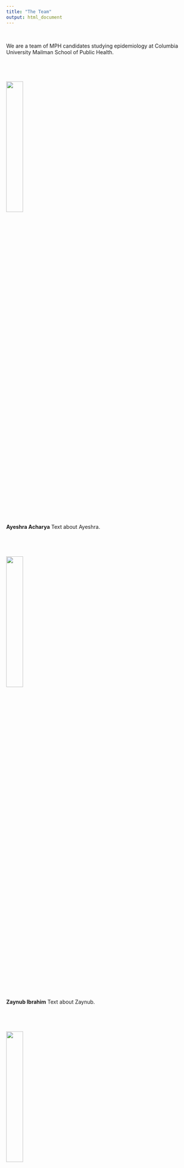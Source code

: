 ```yaml
---
title: "The Team"
output: html_document
---
```


<br>

We are a team of MPH candidates studying epidemiology at Columbia University Mailman School of Public Health. 

<br>


# <img src="images/ayeshra.jpg" style="width:30%" class="left"> 
**Ayeshra Acharya**
Text about Ayeshra. 

<br>

# <img src="images/zaynub.jpg" style="width:30%" class="left"> 
**Zaynub Ibrahim**
Text about Zaynub.

<br>

# <img src="images/cynthia.jpg" style="width:30%" class="left"> 
**Cynthia Liu**
Text about Cynthia.

<br> 

# <img src="images/shelley.jpg" style="width:30%" class="left"> 
**Shelley Shen**
Text about Shelley.

<br>

# <img src="images/sooji.jpg" style="width:30%" class="left"> 
**Sooji**
Text about Sooji.